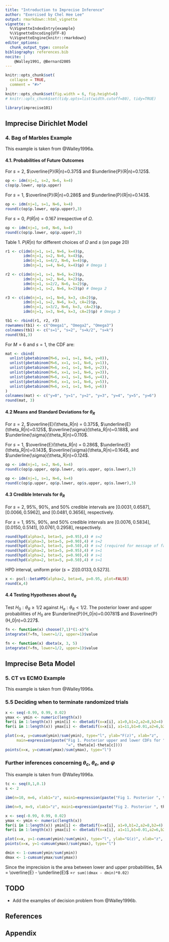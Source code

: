```yaml
---
title: "Introduction to Imprecise Inference"
author: "Exercised by Chel Hee Lee"
output: rmarkdown::html_vignette
vignette: >
  %\VignetteIndexEntry{example}
  %\VignetteEncoding{UTF-8}
  %\VignetteEngine{knitr::rmarkdown}
editor_options: 
  chunk_output_type: console
bibliography: references.bib
nocite: | 
    @Walley1991, @Bernard2005
---
```


```r
knitr::opts_chunk$set(
  collapse = TRUE,
  comment = "#>"
)
knitr::opts_chunk$set(fig.width = 6, fig.height=6)
# knitr::opts_chunk$set(tidy.opts=list(width.cutoff=80), tidy=TRUE)
```

```r
library(imprecise101)
```


## Imprecise Dirichlet Model 

### 4. Bag of Marbles Example 

This example is taken from @Walley1996a. 

#### 4.1. Probabilities of Future Outcomes 

For $s=2$, $\overline{P}(R|n)=0.375$ and  $\underline{P}(R|n)=0.125$. 

```r
op <- idm(nj=1, s=2, N=6, k=4)
c(op$p.lower, op$p.upper)
```

For $s=1$, $\overline{P}(R|n)=0.286$ and $\underline{P}(R|n)=0.143$. 

```r
op <- idm(nj=1, s=1, N=6, k=4)
round(c(op$p.lower, op$p.upper),3)
```

For $s=0$, $P(R|n)=0.167$ irrespective of $\Omega$. 

```r
op <- idm(nj=1, s=0, N=6, k=4)
round(c(op$p.lower, op$p.upper),3)
```

Table 1. $P(R|n)$ for different choices of $\Omega$ and $s$ (on page 20)
```r
r1 <- c(idm(nj=1, s=1, N=6, k=4)$p, 
        idm(nj=1, s=2, N=6, k=4)$p, 
        idm(nj=1, s=4/2, N=6, k=4)$p, 
        idm(nj=1, s=4, N=6, k=4)$p) # Omega 1

r2 <- c(idm(nj=1, s=1, N=6, k=2)$p, 
        idm(nj=1, s=2, N=6, k=2)$p, 
        idm(nj=1, s=2/2, N=6, k=2)$p, 
        idm(nj=1, s=2, N=6, k=2)$p) # Omega 2 

r3 <- c(idm(nj=1, s=1, N=6, k=3, cA=2)$p, 
        idm(nj=1, s=2, N=6, k=3, cA=2)$p, 
        idm(nj=1, s=3/2, N=6, k=3, cA=2)$p, 
        idm(nj=1, s=3, N=6, k=3, cA=2)$p) # Omega 3

tb1 <- rbind(r1, r2, r3)
rownames(tb1) <- c("Omega1", "Omega2", "Omega3")
colnames(tb1) <- c("s=1", "s=2", "s=k/2", "s=k")
round(tb1,3)
```

For $M=6$ and $s=1$, the CDF are: 

```r
mat <- cbind(
  unlist(pbetabinom(M=6, x=1, s=1, N=6, y=0)),
  unlist(pbetabinom(M=6, x=1, s=1, N=6, y=1)),
  unlist(pbetabinom(M=6, x=1, s=1, N=6, y=2)),
  unlist(pbetabinom(M=6, x=1, s=1, N=6, y=3)),
  unlist(pbetabinom(M=6, x=1, s=1, N=6, y=4)),
  unlist(pbetabinom(M=6, x=1, s=1, N=6, y=5)),
  unlist(pbetabinom(M=6, x=1, s=1, N=6, y=6))
)
colnames(mat) <- c("y=0", "y=1", "y=2", "y=3", "y=4", "y=5", "y=6")
round(mat, 3)
```


#### 4.2 Means and Standard Deviations for $\theta_R$

For $s=2$, $\overline{E}(\theta_R|n) = 0.375$, $\underline{E}(\theta_R|n)=0.125$, $\overline{\sigma}(\theta_R|n)=0.188$, and $\underline{\sigma}(\theta_R|n)=0.110$. 

For $s=1$, $\overline{E}(\theta_R|n) = 0.286$, $\underline{E}(\theta_R|n)=0.143$, $\overline{\sigma}(\theta_R|n)=0.164$, and $\underline{\sigma}(\theta_R|n)=0.124$. 

```r
op <- idm(nj=1, s=2, N=6, k=4)
round(c(op$p.upper, op$p.lower, op$s.upper, op$s.lower),3)

op <- idm(nj=1, s=1, N=6, k=4)
round(c(op$p.upper, op$p.lower, op$s.upper, op$s.lower),3)
```

#### 4.3 Credible Intervals for $\theta_R$

For $s=2$, 95%, 90%, and 50% credible intervals are $[0.0031, 0.6587]$, $[0.0066, 0.5962]$, and $[0.0481, 0.3656]$, respectively. 

For $s=1$, 95%, 90%, and 50% credible intervals are $[0.0076, 0.5834]$, $[0.0150, 0.5141]$, $[0.0761, 0.2958]$, respectively. 

```r
round(hpd(alpha=3, beta=5, p=0.95),4) # s=2
round(hpd(alpha=3, beta=5, p=0.90),4) # s=2
round(hpd(alpha=3, beta=5, p=0.50),4) # s=2 (required for message of failure)
round(hpd(alpha=2, beta=5, p=0.95),4) # s=1
round(hpd(alpha=2, beta=5, p=0.90),4) # s=1
round(hpd(alpha=2, beta=5, p=0.50),4) # s=1
```

HPD interval, uniform prior $(s=2) [0.0133, 0.5273]$. 
```r
x <- pscl::betaHPD(alpha=2, beta=6, p=0.95, plot=FALSE)
round(x,4)
```

#### 4.4 Testing Hypotheses about $\theta_R$

Test $H_0: \theta_R \ge 1/2$ against $H_a: \theta_R < 1/2$. The posterior lower and upper probabilities of $H_0$ are $\underline{P}(H_0|n)=0.00781$ and $\overline{P}(H_0|n)=0.227$. 

```r
fn <- function(x) choose(7,1)*(1-x)^6
integrate(f=fn, lower=1/2, upper=1)$value

fn <- function(x) dbeta(x, 3, 5)
integrate(f=fn, lower=1/2, upper=1)$value 
```


## Imprecise Beta Model 

### 5. CT vs ECMO Example 

This example is taken from @Walley1996a. 

### 5.5 Deciding when to terminate randomized trials 

```r
x <- seq(-0.99, 0.99, 0.02)
ymax <- ymin <- numeric(length(x))
for(i in 1:length(x)) ymin[i] <- dbetadif(x=x[i], a1=9,b1=2,a2=8,b2=4)
for(i in 1:length(x)) ymax[i] <- dbetadif(x=x[i], a1=11,b1=0.01,a2=6,b2=6)

plot(x=x, y=cumsum(ymin)/sum(ymin), type="l", ylab="F(z)", xlab="z",
     main=expression(paste("Fig 1. Posterior upper and lower CDFs for ", psi, 
                           "=", theta[e]-theta[c])))
points(x=x, y=cumsum(ymax)/sum(ymax), type="l")
```

### Further inferences concerning $\theta_c$, $\theta_e$, and $\psi$ 

This example is taken from @Walley1996a.

```r
tc <- seq(0,1,0.1)
s <- 2

ibm(n=10, m=6, xlab1="z", main1=expression(paste("Fig 1. Posterior ", theta[c], " based on ", s==2)))

ibm(n=9, m=9, xlab1="z", main1=expression(paste("Fig 2. Posterior ", theta[e], " based on ", s==2)))
```


```r
x <- seq(-0.99, 0.99, 0.02)
ymax <- ymin <- numeric(length(x))
for(i in 1:length(x)) ymin[i] <- dbetadif(x=x[i], a1=9,b1=2,a2=8,b2=4)
for(i in 1:length(x)) ymax[i] <- dbetadif(x=x[i], a1=11,b1=0.01,a2=6,b2=6)

plot(x=x, y=1-cumsum(ymin)/sum(ymin), type="l", ylab="G(z)", xlab="z", main=expression(paste("Fig 3. ", psi, "=", theta[e]-theta[c], " Walley 1996 p.496" )))
points(x=x, y=1-cumsum(ymax)/sum(ymax), type="l")

dmin <- 1-cumsum(ymin/sum(ymin))
dmax <- 1-cumsum(ymax/sum(ymax))
```

Since the imprecision is the area between lower and upper probabilities, $A = \overline{E} - \underline{E}$ =`r sum((dmax - dmin)*0.02)`


## TODO

* Add the examples of decision problem from @Walley1996b. 


## References 
<div id="refs"></div>

## Appendix 
